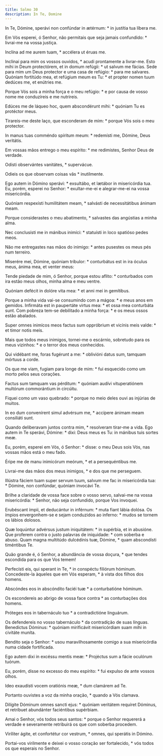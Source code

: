 ```yaml
---
title: Salmo 30
description: In Te, Domine
---
```


<div class="side-by-side not-content">

In Te, Dómine, sperávi non confúndar in ætérnum: * in justítia tua líbera
    me.

Em Vós esperei, ó Senhor, não permitais que seja jamais confundido: *
    livrai-me na vossa justiça.

Inclína ad me aurem tuam, * accélera ut éruas me.

Inclinai para mim os vossos ouvidos, * acudi prontamente a livrar-me.
  Esto mihi in Deum protectórem, et in domum refúgii: * ut salvum me fácias.
  Sede para mim um Deus protector e uma casa de refúgio: * para me salvares.
  Quóniam fortitúdo mea, et refúgium meum es Tu: * et propter nomen tuum
    dedúces me, et enútries me.

Porque Vós sois a minha força e o meu refúgio: * e por causa de vosso nome
    me conduzíreis e me nutrireis.

Edúces me de láqueo hoc, quem abscondérunt mihi: * quóniam Tu es protéctor
    meus.

Tirareis-me deste laço, que esconderam de mim: * porque Vós sois o meu
    protector.

In manus tuas comméndo spíritum meum: * redemísti me, Dómine, Deus
    veritátis.

Em vossas mãos entrego o meu espírito: * me redimistes, Senhor Deus de
    verdade.

Odísti observántes vanitátes, * supervácue.

Odieis os que observam coisas vãs * inutilmente.

Ego autem in Dómino sperávi: * exsultábo, et lætábor in misericórdia tua.
  Eu, porém, esperei no Senhor: * exultar-me-ei e alegrar-me-ei na vossa
    misericórdia.

Quóniam respexísti humilitátem meam, * salvásti de necessitátibus ánimam
    meam.

Porque considerastes o meu abatimento, * salvastes das angústias a minha
    alma.

Nec conclusísti me in mánibus inimíci: * statuísti in loco spatióso pedes
    meos.

Não me entregastes nas mãos do inimigo: * antes pusestes os meus pés num
    terreiro.

Miserére mei, Dómine, quóniam tríbulor: * conturbátus est in ira óculus
    meus, ánima mea, et venter meus:

Tende piedade de mim, ó Senhor, porque estou aflito: * conturbados com ira
    estão meus olhos, minha alma e meu ventre.

Quóniam defécit in dolóre vita mea: * et anni mei in gemítibus.

Porque a minha vida vai-se consumindo com a mágoa: * e meus anos em gemidos.
  Infirmáta est in paupertáte virtus mea: * et ossa mea conturbáta sunt.
  Com pobreza tem-se debilitado a minha força: * e os meus ossos estão
    abalados.

Super omnes inimícos meos factus sum oppróbrium et vicínis meis valde: * et
    timor notis meis.

Mais que todos meus inimigos, tornei-me o escárnio, sobretudo para os meus
    vizinhos: * e o terror dos meus conhecidos.

Qui vidébant me, foras fugérunt a me: * oblivióni datus sum, tamquam mórtuus
    a corde.

Os que me viam, fugiam para longe de mim: * fui esquecido como um morto
    pelos seus corações.

Factus sum tamquam vas pérditum: * quóniam audívi vituperatiónem multórum
    commorántium in circúitu.

Fiquei como um vaso quebrado: * porque no meio deles ouvi as injúrias de
    muitos.

In eo dum convenírent simul advérsum me, * accípere ánimam meam consiliáti
    sunt.

Quando deliberavam juntos contra mim, * resolveram tirar-me a vida.
  Ego autem in Te sperávi, Dómine: * dixi: Deus meus es Tu: in mánibus tuis
    sortes meæ.

Eu, porém, esperei em Vós, ó Senhor: * disse: o meu Deus sois Vós, nas
    vossas mãos está o meu fado.

Éripe me de manu inimicórum meórum, * et a persequéntibus me.

Livrai-me das mãos dos meus inimigos, * e dos que me perseguem.

Illústra fáciem tuam super servum tuum, salvum me fac in misericórdia tua: *
    Dómine, non confúndar, quóniam invocávi Te.

Brilhe a claridade de vossa face sobre o vosso servo, salvai-me na vossa
    misericórdia: * Senhor, não seja confundido, porque Vos invoquei.

Erubéscant ímpii, et deducántur in inférnum: * muta fiant lábia dolósa.
  Os ímpios envergonhem-se e sejam conduzidos ao inferno: * mudos se tornem os
    lábios dolosos.

Quæ loquúntur advérsus justum iniquitátem: * in supérbia, et in abusióne.
  Que proferem contra o justo palavras de iniquidade: * com soberba e abuso.
  Quam magna multitúdo dulcédinis tuæ, Dómine, * quam abscondísti timéntibus
    Te.

Quão grande é, ó Senhor, a abundância de vossa doçura, * que tendes
    escondida para os que Vos temem!

Perfecísti eis, qui sperant in Te, * in conspéctu filiórum hóminum.
  Concedeste-la àqueles que em Vós esperam, * à vista dos filhos dos homens.

Abscóndes eos in abscóndito faciéi tuæ * a conturbatióne hóminum.

Os escondereis ao abrigo de vossa face contra * as conturbações dos homens.

Próteges eos in tabernáculo tuo * a contradictióne linguárum.

Os defendereis no vosso tabernáculo * da contradição de suas línguas.
  Benedíctus Dóminus: * quóniam mirificávit misericórdiam suam mihi in
    civitáte muníta.

Bendito seja o Senhor: * usou maravilhosamente comigo a sua misericórdia
    numa cidade fortificada.

Ego autem dixi in excéssu mentis meæ: * Projéctus sum a fácie oculórum
    tuórum.

Eu, porém, disse no excesso do meu espírito: * fui expulso de ante vossos
    olhos.

Ideo exaudísti vocem oratiónis meæ, * dum clamárem ad Te.

Portanto ouvistes a voz da minha oração, * quando a Vós clamava.

Dilígite Dóminum omnes sancti ejus: * quóniam veritátem requíret Dóminus, et
    retríbuet abundánter faciéntibus supérbiam.

Amai o Senhor, vós todos seus santos: * porque o Senhor requererá a verdade
    e severamente retribuirá os que com soberba procedem.

Viríliter ágite, et confortétur cor vestrum, * omnes, qui sperátis in
    Dómino.

Portai-vos virilmente e deixei o vosso coração ser fortalecido, * vós todos
    os que esperais no Senhor.

</div>
